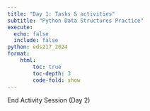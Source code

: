 ```yaml
---
title: "Day 1: Tasks & activities"
subtitle: "Python Data Structures Practice"
execute:
  echo: false
  include: false
python: eds217_2024
format: 
    html:
        toc: true
        toc-depth: 3
        code-fold: show
---
```



::: {.center-text .body-text-xl .teal-text}
End Activity Session (Day 2)
:::

